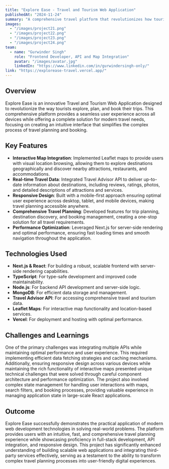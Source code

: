 ```yaml
---
title: "Explore Ease - Travel and Tourism Web Application"
publishedAt: "2024-11-24"
summary: "A comprehensive travel platform that revolutionizes how tourists explore, plan, and book their trips with seamless user experience and real-time data integration."
images:
  - "/images/project21.png"
  - "/images/project22.png"
  - "/images/project23.png"
  - "/images/project24.png"
team:
  - name: "Gurwinder Singh"
    role: "Frontend Developer, API and Map Integration"
    avatar: "/images/avatar.jpg"
    linkedIn: "https://www.linkedin.com/in/gurwindersingh-only/"
link: "https://explorease-travel.vercel.app/"
---
```


## Overview
Explore Ease is an innovative Travel and Tourism Web Application designed to revolutionize the way tourists explore, plan, and book their trips. This comprehensive platform provides a seamless user experience across all devices while offering a complete solution for modern travel needs, focusing on creating an intuitive interface that simplifies the complex process of travel planning and booking.

## Key Features
- **Interactive Map Integration**: Implemented Leaflet maps to provide users with visual location browsing, allowing them to explore destinations geographically and discover nearby attractions, restaurants, and accommodations.
- **Real-time Travel Data**: Integrated Travel Advisor API to deliver up-to-date information about destinations, including reviews, ratings, photos, and detailed descriptions of attractions and services.
- **Responsive Design**: Built with a mobile-first approach ensuring optimal user experience across desktop, tablet, and mobile devices, making travel planning accessible anywhere.
- **Comprehensive Travel Planning**: Developed features for trip planning, destination discovery, and booking management, creating a one-stop solution for all travel requirements.
- **Performance Optimization**: Leveraged Next.js for server-side rendering and optimal performance, ensuring fast loading times and smooth navigation throughout the application.

## Technologies Used
- **Next.js & React**: For building a robust, scalable frontend with server-side rendering capabilities.
- **TypeScript**: For type-safe development and improved code maintainability.
- **Node.js**: For backend API development and server-side logic.
- **MongoDB**: For efficient data storage and management.
- **Travel Advisor API**: For accessing comprehensive travel and tourism data.
- **Leaflet Maps**: For interactive map functionality and location-based services.
- **Vercel**: For deployment and hosting with optimal performance.

## Challenges and Learnings
One of the primary challenges was integrating multiple APIs while maintaining optimal performance and user experience. This required implementing efficient data fetching strategies and caching mechanisms. Additionally, ensuring responsive design across various devices while maintaining the rich functionality of interactive maps presented unique technical challenges that were solved through careful component architecture and performance optimization. The project also involved complex state management for handling user interactions with maps, search filters, and booking processes, providing valuable experience in managing application state in large-scale React applications.

## Outcome
Explore Ease successfully demonstrates the practical application of modern web development technologies in solving real-world problems. The platform provides users with an intuitive, fast, and comprehensive travel planning experience while showcasing proficiency in full-stack development, API integration, and responsive design. This project has significantly enhanced understanding of building scalable web applications and integrating third-party services effectively, serving as a testament to the ability to transform complex travel planning processes into user-friendly digital experiences.